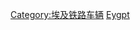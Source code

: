 {{commonscat|Diesel locomotives of Egypt}}
[[Category:埃及铁路车辆|Category:埃及铁路车辆]]
[[Category:柴油機車|Eygpt]]